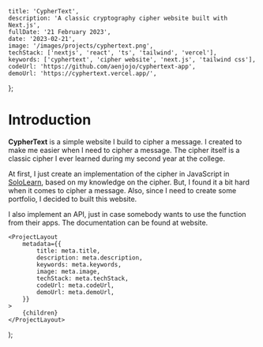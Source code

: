 
	title: 'CypherText',
	description: 'A classic cryptography cipher website built with Next.js',
	fullDate: '21 February 2023',
	date: '2023-02-21',
	image: '/images/projects/cyphertext.png',
	techStack: ['nextjs', 'react', 'ts', 'tailwind', 'vercel'],
	keywords: ['cyphertext', 'cipher website', 'next.js', 'tailwind css'],
	codeUrl: 'https://github.com/aenjojo/cyphertext-app',
	demoUrl: 'https://cyphertext.vercel.app/',
};

# Introduction
**CypherText** is a simple website I build to cipher a message. I created to make me easier when I need to cipher a message.
The cipher itself is a classic cipher I ever learned during my second year at the college.

At first, I just create an implementation of the cipher in JavaScript in [SoloLearn](https://www.sololearn.com), based on my knowledge on the cipher.
But, I found it a bit hard when it comes to cipher a message. Also, since I need to create some portfolio, I decided to built this website.

I also implement an API, just in case somebody wants to use the function from their apps.
The documentation can be found at website.

	<ProjectLayout
		metadata={{
			title: meta.title,
			description: meta.description,
			keywords: meta.keywords,
			image: meta.image,
			techStack: meta.techStack,
			codeUrl: meta.codeUrl,
			demoUrl: meta.demoUrl,
		}}
	>
		{children}
	</ProjectLayout>
);
